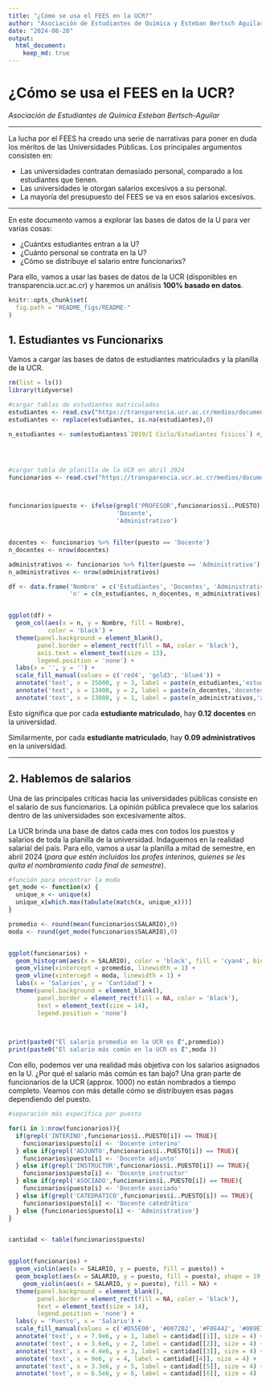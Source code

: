 ---
title: "¿Cómo se usa el FEES en la UCR?"
author: "Asociación de Estudiantes de Química y Esteban Bertsch Aguilar"
date: "2024-08-20"
output: 
  html_document:
    keep_md: true
---

# **¿Cómo se usa el FEES en la UCR?**

*Asociación de Estudiantes de Química*
*Esteban Bertsch-Aguilar*

---

La lucha por el FEES ha creado una serie de narrativas para poner en duda los méritos de las Universidades Públicas. Los principales argumentos consisten en:

- Las universidades contratan demasiado personal, comparado a los estudiantes que tienen.
- Las universidades le otorgan salarios excesivos a su personal.
- La mayoría del presupuesto del FEES se va en esos salarios excesivos.

---

En este documento vamos a explorar las bases de datos de la U para ver varias cosas:

- ¿Cuántxs estudiantes entran a la U?
- ¿Cuánto personal se contrata en la U?
- ¿Cómo se distribuye el salario entre funcionarixs?


Para ello, vamos a usar las bases de datos de la UCR (disponibles en transparencia.ucr.ac.cr) y haremos un análisis **100% basado en datos**.

```{r setup, include=FALSE}
knitr::opts_chunk$set(
  fig.path = "README_figs/README-"
)
```

## **1. Estudiantes vs Funcionarixs**

Vamos a cargar las bases de datos de estudiantes matriculadxs y la planilla de la UCR.

```{r}
rm(list = ls())
library(tidyverse)

#cargar tablas de estudiantes matriculados
estudiantes <- read.csv("https://transparencia.ucr.ac.cr/medios/documentos/2020/estudiantes-fi%CC%81sicos-matri%CC%81culados.csv",fileEncoding='latin1',check.names=F, sep = ';')
estudiantes <- replace(estudiantes, is.na(estudiantes),0)

n_estudiantes <- sum(estudiantes$`2019/I Ciclo/Estudiantes físicos`) #¿cuántos estudiantes matricularon en el primer semestre del 2019?




#cargar tabla de planilla de la UCR en abril 2024
funcionarios <- read.csv("https://transparencia.ucr.ac.cr/medios/documentos/2024/planilla-2024-04.csv", sep = ';')



funcionarios$puesto <- ifelse(grepl('PROFESOR',funcionarios$ï..PUESTO) == TRUE,
                              'Docente',
                              'Administrativo')


docentes <- funcionarios %>% filter(puesto == 'Docente')
n_docentes <- nrow(docentes)

administrativos <- funcionarios %>% filter(puesto == 'Administrativo')
n_administrativos <- nrow(administrativos)

```


```{r}
df <- data.frame('Nombre' = c('Estudiantes', 'Docentes', 'Administrativos'),
                 'n' = c(n_estudiantes, n_docentes, n_administrativos))


ggplot(df) + 
  geom_col(aes(x = n, y = Nombre, fill = Nombre),
           color = 'black') + 
  theme(panel.background = element_blank(),
        panel.border = element_rect(fill = NA, color = 'black'),
        axis.text = element_text(size = 13),
        legend.position = 'none') + 
  labs(x = '', y = '') + 
  scale_fill_manual(values = c('red4', 'gold3', 'blue4')) + 
  annotate('text', x = 35000, y = 3, label = paste(n_estudiantes,'estudiantes'), color = 'white', size = 5) + 
  annotate('text', x = 13400, y = 2, label = paste(n_docentes,'docentes'), size = 5) + 
  annotate('text', x = 13000, y = 1, label = paste(n_administrativos,'administrativos'), size = 5)

```

Esto significa que por cada **estudiante matriculado**, hay **0.12 docentes** en la universidad.

Similarmente, por cada **estudiante matriculado**, hay **0.09 administrativos** en la universidad.


---

## 2. Hablemos de salarios

Una de las principales críticas hacia las universidades públicas consiste en el salario de sus funcionarios. La opinión pública prevalece que los salarios dentro de las universidades son excesivamente altos.

La UCR brinda una base de datos cada mes con todos los puestos y salarios de toda la planilla de la universidad. Indaguemos en la realidad salarial del país. Para ello, vamos a usar la planilla a mitad de semestre, en abril 2024 (*para que estén incluidos los profes interinos, quienes se les quita el nombramiento cada final de semestre*).

```{r}

#función para encontrar la moda
get_mode <- function(x) {
  unique_x <- unique(x)
  unique_x[which.max(tabulate(match(x, unique_x)))]
}

promedio <- round(mean(funcionarios$SALARIO),0)
moda <- round(get_mode(funcionarios$SALARIO),0)


ggplot(funcionarios) + 
  geom_histogram(aes(x = SALARIO), color = 'black', fill = 'cyan4', bins = 40) + 
  geom_vline(xintercept = promedio, linewidth = 1) + 
  geom_vline(xintercept = moda, linewidth = 1) +
  labs(x = 'Salarios', y = 'Cantidad') + 
  theme(panel.background = element_blank(),
        panel.border = element_rect(fill = NA, color = 'black'),
        text = element_text(size = 14),
        legend.position = 'none')
  


print(paste0("El salario promedio en la UCR es ₡",promedio))
print(paste0("El salario más común en la UCR es ₡",moda ))
```


Con ello, podemos ver una realidad más objetiva con los salarios asignados en la U. ¿Por qué el salario más común es tan bajo? Una gran parte de funcionarios de la UCR (approx. 1000) no están nombrados a tiempo completo. Veamos con más detalle cómo se distribuyen esas pagas dependiendo del puesto.


```{r}
#separación más específica por puesto

for(i in 1:nrow(funcionarios)){
  if(grepl('INTERINO',funcionarios$ï..PUESTO[i]) == TRUE){
    funcionarios$puesto[i] <- 'Docente interino'
  } else if(grepl('ADJUNTO',funcionarios$ï..PUESTO[i]) == TRUE){
    funcionarios$puesto[i] <- 'Docente adjunto'
  } else if(grepl('INSTRUCTOR',funcionarios$ï..PUESTO[i]) == TRUE){
    funcionarios$puesto[i] <- 'Docente instructor'
  } else if(grepl('ASOCIADO',funcionarios$ï..PUESTO[i]) == TRUE){
    funcionarios$puesto[i] <- 'Docente asociado'
  } else if(grepl('CATEDRATICO',funcionarios$ï..PUESTO[i]) == TRUE){
    funcionarios$puesto[i] <- 'Docente catedrático'
  } else {funcionarios$puesto[i] <- 'Administrativo'}
}


cantidad <- table(funcionarios$puesto)


ggplot(funcionarios) + 
  geom_violin(aes(x = SALARIO, y = puesto, fill = puesto)) + 
  geom_boxplot(aes(x = SALARIO, y = puesto, fill = puesto), shape = 19, width = 0.1, linewidth = 0.7, color = 'black') + 
    geom_violin(aes(x = SALARIO, y = puesto), fill = NA) + 
  theme(panel.background = element_blank(),
        panel.border = element_rect(fill = NA, color = 'black'),
        text = element_text(size = 14),
        legend.position = 'none') + 
  labs(y = 'Puesto', x = 'Salario') + 
  scale_fill_manual(values = c('#D55E00', '#0072B2', '#F0E442', '#009E73', '#CC79A7', '#56B4E9')) + 
  annotate('text', x = 7.9e6, y = 1, label = cantidad[[1]], size = 4) + 
  annotate('text', x = 3.6e6, y = 2, label = cantidad[[2]], size = 4) +
  annotate('text', x = 4.4e6, y = 3, label = cantidad[[3]], size = 4) +
  annotate('text', x = 9e6, y = 4, label = cantidad[[4]], size = 4) +
  annotate('text', x = 3.3e6, y = 5, label = cantidad[[5]], size = 4) +
  annotate('text', x = 6.5e6, y = 6, label = cantidad[[6]], size = 4)


```


